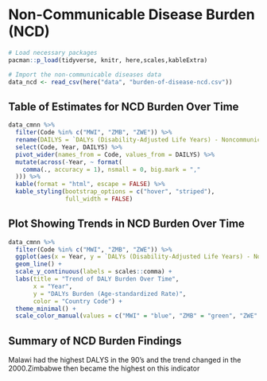 # Non-Communicable Disease Burden (NCD)

```r
# Load necessary packages
pacman::p_load(tidyverse, knitr, here,scales,kableExtra)

# Import the non-communicable diseases data
data_ncd <- read_csv(here("data", "burden-of-disease-ncd.csv"))
```

## Table of Estimates for NCD Burden Over Time

```r
data_cmnn %>%
  filter(Code %in% c("MWI", "ZMB", "ZWE")) %>%
  rename(DAILYS = `DALYs (Disability-Adjusted Life Years) - Noncommunicable diseases - Sex: Both - Age: Age-standardized (Rate)`) %>%
  select(Code, Year, DAILYS) %>%
  pivot_wider(names_from = Code, values_from = DAILYS) %>%
  mutate(across(-Year, ~ format(
    comma(., accuracy = 1), nsmall = 0, big.mark = ","
  ))) %>%
  kable(format = "html", escape = FALSE) %>%
  kable_styling(bootstrap_options = c("hover", "striped"),
                full_width = FALSE)
```

## Plot Showing Trends in NCD Burden Over Time 

```r
data_cmnn %>%
  filter(Code %in% c("MWI", "ZMB", "ZWE")) %>%
  ggplot(aes(x = Year, y = `DALYs (Disability-Adjusted Life Years) - Noncommunicable diseases - Sex: Both - Age: Age-standardized (Rate)`, group = Code, color = Code)) +
  geom_line() +
  scale_y_continuous(labels = scales::comma) +
  labs(title = "Trend of DALY Burden Over Time",
       x = "Year",
       y = "DALYs Burden (Age-standardized Rate)",
       color = "Country Code") +
  theme_minimal() +
  scale_color_manual(values = c("MWI" = "blue", "ZMB" = "green", "ZWE" = "red")) # Assign specific colors to each country
```

## Summary of NCD Burden Findings

Malawi had the  highest DALYS in the  90's and the trend changed in the 2000.Zimbabwe then became the highest on this indicator

